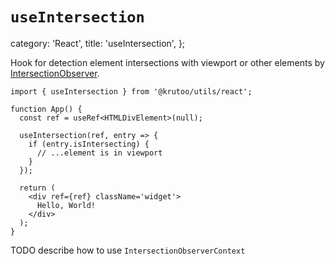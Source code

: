 # `useIntersection`

  category: 'React',
  title: 'useIntersection',
};

Hook for detection element intersections with viewport or other elements by [IntersectionObserver](https://developer.mozilla.org/en-US/docs/Web/API/Intersection_Observer_API).

```tsx
import { useIntersection } from '@krutoo/utils/react';

function App() {
  const ref = useRef<HTMLDivElement>(null);

  useIntersection(ref, entry => {
    if (entry.isIntersecting) {
      // ...element is in viewport
    }
  });

  return (
    <div ref={ref} className='widget'>
      Hello, World!
    </div>
  );
}
```

TODO describe how to use `IntersectionObserverContext`

